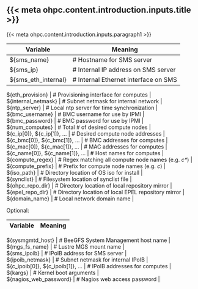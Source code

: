 ## {{< meta ohpc.content.introduction.inputs.title >}}

{{< meta ohpc.content.introduction.inputs.paragraph1 >}}

|        Variable    |      Meaning     |
|--------------------|------------------|
| $\{sms\_name\}     | \# Hostname for SMS server |
| $\{sms\_ip\}       | \# Internal IP address on SMS server |
| $\{sms\_eth\_internal\} | \# Internal Ethernet interface on SMS |
::: {.content-visible when-profile="warewulf3"}
| $\{eth\_provision\} | \# Provisioning interface for computes |
:::
| \$\{internal\_netmask\} | \# Subnet netmask for internal network |
| \$\{ntp\_server\} | \# Local ntp server for time synchronization |
| \$\{bmc\_username\} | \# BMC username for use by IPMI |
| \$\{bmc\_password\} | \# BMC password for use by IPMI |
| \$\{num\_computes\} | \# Total \# of desired compute nodes |
| \$\{c\_ip[0]\}, \$\{c\_ip[1]\}, ... | \# Desired compute node addresses |
| \$\{c\_bmc[0]\}, \$\{c\_bmc[1]\}, ... | \# BMC addresses for computes |
| \$\{c\_mac[0]\}, \$\{c\_mac[1]\}, ... | \# MAC addresses for computes |
| \$\{c\_name[0]\}, \$\{c\_name[1]\}, ... | \# Host names for computes |
| \$\{compute\_regex\} | \# Regex matching all compute node names (e.g. *c\**) |
| \$\{compute\_prefix\} | \# Prefix for compute node names (e.g. *c*) |
::: {.content-visible when-profile="xCAT"}
| \$\{iso\_path\} | \# Directory location of OS iso for \xCAT{} install |
:::
::: {.content-visible unless-profile="xCAT"}
| \$\{synclist\} | \# Filesystem location of \xCAT{} synclist file |
:::
::: {.content-visible when-profile="xCAT"}
::: {.content-visible when-profile="stateful"}
| \$\{ohpc\_repo\_dir\} | \# Directory location of local \OHPC{} repository mirror |
| \$\{epel\_repo\_dir\} | \# Directory location of local EPEL repository mirror |
:::
:::

::: {.content-visible when-profile="xCAT"}
| $\{domain\_name\}  | \# Local network domain name |
:::

Optional:

|        Variable    |      Meaning     |
|--------------------|------------------|
::: {.content-visible when-profile="x86_64"}
| \$\{sysmgmtd\_host\} | \# BeeGFS System Management host name |
| \$\{mgs\_fs\_name\} | \# Lustre MGS mount name |
| \$\{sms\_ipoib\} | \# IPoIB address for SMS server |
| \$\{ipoib\_netmask\} | \# Subnet netmask for internal IPoIB |
| \$\{c\_ipoib[0]\}, \$\{c\_ipoib[1]\}, ... | \# IPoIB addresses for computes |
:::
::: {.content-visible when-profile="warewulf3"}
| \$\{kargs\} | \# Kernel boot arguments |
:::
| \$\{nagios\_web\_password\} | \# Nagios web access password |

<!--
TODO: mgrigorov Either render several tables for the conditions or render the table with Python (https://github.com/quarto-dev/quarto-cli/discussions/7795)!
-->